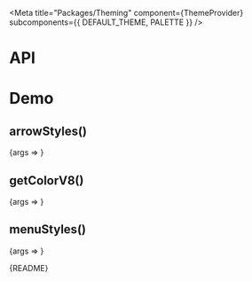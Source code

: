 
<Meta
  title="Packages/Theming"
  component={ThemeProvider}
  subcomponents={{ DEFAULT_THEME, PALETTE }}
/>

# API

<ArgsTable />

# Demo

## arrowStyles()

<Canvas>
  <Story
    name="arrowStyles()"
    args={{
      position: 'bottom',
      hasBoxShadow: true,
      hasBorder: true,
      isAnimated: false,
      size: 6,
      inset: 0
    }}
    argTypes={{
      position: { control: { type: 'select', options: ARROW_POSITIONS } },
      size: { control: { type: 'range', min: 2, max: 10, step: 1 } },
      inset: { control: { type: 'range', min: -4, max: 4, step: 1 } }
    }}
  >
    {args => <ArrowStylesStory {...args} />}
  </Story>
</Canvas>

## getColorV8()

<Canvas>
  <Story
    name="getColorV8()"
    args={{
      hue: 'primaryHue',
      shade: 600
    }}
    argTypes={{
      transparency: { control: { type: 'range', min: 1 } }
    }}
  >
    {args => <getColorV8Story {...args} />}
  </Story>
</Canvas>

## menuStyles()

<Canvas>
  <Story
    name="menuStyles()"
    args={{
      position: 'bottom',
      isAnimated: true
    }}
    argTypes={{
      position: { control: { type: 'radio', options: MENU_POSITIONS } }
    }}
  >
    {args => <MenuStylesStory {...args} />}
  </Story>
</Canvas>

<Markdown>{README}</Markdown>
